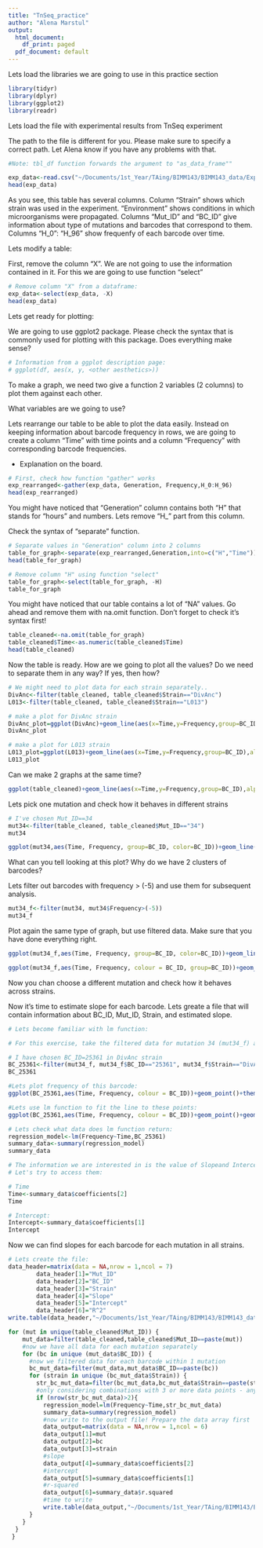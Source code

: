 ```yaml
---
title: "TnSeq_practice"
author: "Alena Marstul"
output:
  html_document:
    df_print: paged
  pdf_document: default
---
```

Lets load the libraries we are going to use in this practice section
```r
library(tidyr)
library(dplyr)
library(ggplot2)
library(readr)
```

Lets load the file with experimental results from TnSeq experiment

The path to the file is different for you. Please make sure to specify a correct path. Let Alena know if you have any problems with that.
```r
#Note: tbl_df function forwards the argument to "as_data_frame""

exp_data<-read.csv("~/Documents/1st_Year/TAing/BIMM143/BIMM143_data/Experimental_results.csv")
head(exp_data)
```
As you see, this table has several columns. Column "Strain" shows which strain was used in the experiment. "Environment" shows conditions in which microorganisms were propagated. Columns "Mut_ID" and "BC_ID" give information about type of mutations and barcodes that correspond to them. Columns "H_0": "H_96" show frequenfy of each barcode over time.

Lets modify a table:

First, remove the column "X". We are not going to use the information contained in it.
For this we are going to use function "select"
```r
# Remove column "X" from a dataframe:
exp_data<-select(exp_data, -X)
head(exp_data)
```
Lets get ready for plotting:

We are going to use ggplot2 package. Please check the syntax that is commonly used for plotting with this package. Does everything make sense? 

```r
# Information from a ggplot description page:
# ggplot(df, aes(x, y, <other aesthetics>))
```

To make a graph, we need two give a function 2 variables (2 columns) to plot them against each other.

What variables are we going to use?

Lets rearrange our table to be able to plot the data easily.
Instead on keeping information about barcode frequency in rows, we are going to create a column "Time" with time points and a column "Frequency" with corresponding barcode frequencies.

* Explanation on the board.

```r
# First, check how function "gather" works
exp_rearranged<-gather(exp_data, Generation, Frequency,H_0:H_96)
head(exp_rearranged)
```
You might have noticed that "Generation" column contains both "H" that stands for "hours" and numbers. Lets remove "H_" part from this column.

Check the syntax of "separate" function.
```r
# Separate values in "Generation" column into 2 columns
table_for_graph<-separate(exp_rearranged,Generation,into=c("H","Time"))
head(table_for_graph)

# Remove column "H" using function "select"
table_for_graph<-select(table_for_graph, -H)
table_for_graph
```
You might have noticed that our table contains a lot of "NA" values.
Go ahead and remove them with na.omit function. Don't forget to check it's syntax first!
```r
table_cleaned<-na.omit(table_for_graph)
table_cleaned$Time<-as.numeric(table_cleaned$Time)
head(table_cleaned)
```
Now the table is ready.
How are we going to plot all the values? Do we need to separate them in any way? If yes, then how?

```r
# We might need to plot data for each strain separately..
DivAnc<-filter(table_cleaned, table_cleaned$Strain=="DivAnc")
L013<-filter(table_cleaned, table_cleaned$Strain=="L013")


```

```r
# make a plot for DivAnc strain
DivAnc_plot=ggplot(DivAnc)+geom_line(aes(x=Time,y=Frequency,group=BC_ID),alpha=.2,colour="#000033")+ggtitle("DivAnc_SC3")+theme(plot.title = element_text(hjust = 0.5))+xlab("Time, hours") + ylab("Log10(Barcode frequency)")
DivAnc_plot
```

```r
# make a plot for L013 strain
L013_plot=ggplot(L013)+geom_line(aes(x=Time,y=Frequency,group=BC_ID),alpha=.2,colour="#CC6633")+ggtitle("L013_SC3")+theme(plot.title = element_text(hjust = 0.5))+xlab("Time, hours") + ylab("Log10(Barcode frequency)")
L013_plot
```


Can we make 2 graphs at the same time?

```r
ggplot(table_cleaned)+geom_line(aes(x=Time,y=Frequency,group=BC_ID),alpha=.2,colour="#000033")+facet_grid(.~Strain)+ggtitle("Barcode trajectories")+theme(plot.title = element_text(hjust = 0.5))+xlab("Time, hours") + ylab("Log10(Barcode frequency)")

```

Lets pick one mutation and check how it behaves in different strains

```r
# I've chosen Mut_ID==34
mut34<-filter(table_cleaned, table_cleaned$Mut_ID=="34")
mut34          
```
```r
ggplot(mut34,aes(Time, Frequency, group=BC_ID, color=BC_ID))+geom_line()+theme(legend.position="none")+facet_grid(.~Strain)+ggtitle("Mutation_34")+xlab("Time, hours") + ylab("Log10(Barcode frequency)")+theme(plot.title = element_text(hjust = 0.5))
```
What can you tell looking at this plot?
Why do we have 2 clusters of barcodes?

Lets filter out barcodes with frequency > (-5) and use them for subsequent analysis.
```r
mut34_f<-filter(mut34, mut34$Frequency>(-5))
mut34_f
```

Plot again the same type of graph, but use filtered data. Make sure that you have done everything right.

```r
ggplot(mut34_f,aes(Time, Frequency, group=BC_ID, color=BC_ID))+geom_line()+theme(legend.position="none")+facet_grid(.~Strain)+ggtitle("Mutation_34")+xlab("Time, hours") + ylab("Log10(Barcode frequency)")+theme(plot.title = element_text(hjust = 0.5))
```


```r
ggplot(mut34_f,aes(Time, Frequency, colour = BC_ID, group=BC_ID))+geom_point()+geom_smooth(se = FALSE, method = "lm")+facet_grid(.~Strain)+theme(legend.position="none")+ggtitle(paste("Mutation",34, sep="_"))+xlab("Time, hours")+ ylab("Log10(Barcode frequency)")
```
Now you chan choose a different mutation and check how it behaves across strains.

Now it's time to estimate slope for each barcode.
Lets greate a file that will contain information about BC_ID, Mut_ID, Strain, and estimated slope.

```r
# Lets become familiar with lm function:

# For this exercise, take the filtered data for mutation 34 (mut34_f) and filter out information about one barcode you like

# I have chosen BC_ID=25361 in DivAnc strain
BC_25361<-filter(mut34_f, mut34_f$BC_ID=="25361", mut34_f$Strain=="DivAnc")
BC_25361
```
```r
#Lets plot frequency of this barcode:
ggplot(BC_25361,aes(Time, Frequency, colour = BC_ID))+geom_point()+theme(legend.position="none")+ggtitle("BC_25361")+xlab("Time, hours") + ylab("Log10(Frequency)")
```
```r
#Lets use lm function to fit the line to these points:
ggplot(BC_25361,aes(Time, Frequency, colour = BC_ID))+geom_point()+geom_smooth(se = FALSE, method = "lm")+theme(legend.position="none")+ggtitle("BC_25361")+xlab("Time, hours") + ylab("Log10(Frequency)")
```

```r
# Lets check what data does lm function return:
regression_model<-lm(Frequency~Time,BC_25361)
summary_data<-summary(regression_model)
summary_data
```
```r
# The information we are interested in is the value of Slopeand Intercept of this line:
# Let's try to access them:

# Time
Time<-summary_data$coefficients[2]
Time

# Intercept:
Intercept<-summary_data$coefficients[1]
Intercept

```
 Now we can find slopes for each barcode for each mutation in all strains.

```r
# Lets create the file:
data_header=matrix(data = NA,nrow = 1,ncol = 7)
        data_header[1]="Mut_ID"
        data_header[2]="BC_ID"
        data_header[3]="Strain"
        data_header[4]="Slope"
        data_header[5]="Intercept"
        data_header[6]="R^2"
write.table(data_header,"~/Documents/1st_Year/TAing/BIMM143/BIMM143_data/Tnseq_practice_output.csv",append = FALSE, sep = ",",eol="\n",dec=".",row.names = FALSE,col.names = FALSE)
```


```r
for (mut in unique(table_cleaned$Mut_ID)) {
    mut_data=filter(table_cleaned,table_cleaned$Mut_ID==paste(mut))
    #now we have all data for each mutation separately
    for (bc in unique (mut_data$BC_ID)) {
      #now we filtered data for each barcode within 1 mutation
      bc_mut_data=filter(mut_data,mut_data$BC_ID==paste(bc))
      for (strain in unique (bc_mut_data$Strain)) {
        str_bc_mut_data=filter(bc_mut_data,bc_mut_data$Strain==paste(strain))
        #only considering combinations with 3 or more data points - anything less is statistically insignificant
        if (nrow(str_bc_mut_data)>2){
          regression_model=lm(Frequency~Time,str_bc_mut_data)
          summary_data=summary(regression_model)
          #now write to the output file! Prepare the data array first
          data_output=matrix(data = NA,nrow = 1,ncol = 6)
          data_output[1]=mut
          data_output[2]=bc
          data_output[3]=strain
          #slope
          data_output[4]=summary_data$coefficients[2]
          #intercept
          data_output[5]=summary_data$coefficients[1]
          #r-squared
          data_output[6]=summary_data$r.squared
          #time to write
          write.table(data_output,"~/Documents/1st_Year/TAing/BIMM143/BIMM143_data/Tnseq_practice_output.csv",append = TRUE, sep = ",",eol="\n",dec=".",row.names = FALSE,col.names = FALSE)
      }
    }
  }
 }

  


```

